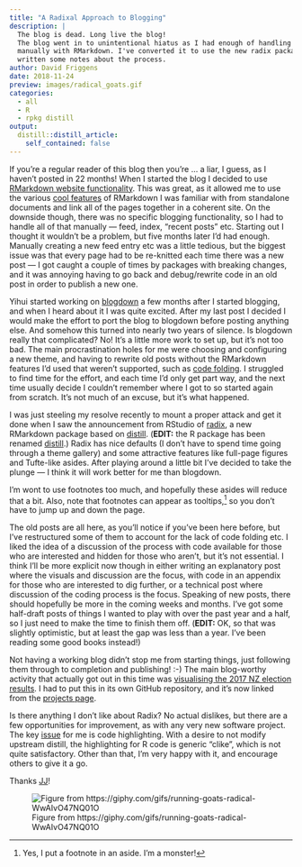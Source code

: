```yaml
---
title: "A Radixal Approach to Blogging"
description: |
  The blog is dead. Long live the blog!
  The blog went in to unintentional hiatus as I had enough of handling things
  manually with RMarkdown. I've converted it to use the new radix package, and
  written some notes about the process.
author: David Friggens
date: 2018-11-24
preview: images/radical_goats.gif
categories:
  - all
  - R
  - rpkg distill
output:
  distill::distill_article:
    self_contained: false
---
```


If you're a regular reader of this blog then you're ... a liar, I guess, as
I haven't posted in 22 months! When I started the blog I decided to use
[RMarkdown website functionality](https://bookdown.org/yihui/rmarkdown/rmarkdown-site.html).
This was great, as it allowed me to use the various [cool features](https://bookdown.org/yihui/rmarkdown/html-document.html)
of RMarkdown I was familiar with from standalone documents and link all of
the pages together in a coherent site.
On the downside though, there was no specific blogging functionality, so I
had to handle all of that manually --- feed, index, "recent posts" etc.
Starting out I thought it wouldn't be a problem, but five months later I'd had
enough. Manually creating a new feed entry etc was a little tedious, but the biggest
issue was that every page had to be re-knitted each time there was a new post ---
I got caught a couple of times by packages with breaking changes, and it was
annoying having to go back and debug/rewrite code in an old post in order to
publish a new one.

Yihui started working on [blogdown](https://bookdown.org/yihui/blogdown/)
a few months after I started blogging, and when I heard about it I was quite
excited. After my last post I decided I would make the effort to port the blog
to blogdown before posting anything else. And somehow this turned into nearly
two years of silence.
Is blogdown really that complicated? No! It's a little more work to set up, but
it's not too bad. The main procrastination holes for me were choosing and
configuring a new theme, and having to rewrite old posts without the RMarkdown
features I'd used that weren't supported, such as [code folding](https://bookdown.org/yihui/rmarkdown/html-document.html#code-folding).
I struggled to find time for the effort, and each time I'd only get part way,
and the next time usually decide I couldn't remember where I got to so started
again from scratch. It's not much of an excuse, but it's what happened.

I was just steeling my resolve recently to mount a proper attack and get it done
when I saw the announcement from RStudio of [radix](https://rstudio.github.io/radix/),
a new RMarkdown package based on [distill](https://github.com/distillpub/template).
(**EDIT:** the R package has been renamed [distill](https://rstudio.github.io/distill/).)
Radix has nice defaults (I don't have to spend time going through a theme gallery)
and some attractive features like full-page figures and Tufte-like asides.
After playing around a little bit I've decided to take the plunge --- I think
it will work better for me than blogdown.

<aside>
I'm wont to use footnotes too much, and hopefully these asides will reduce that
a bit. Also, note that footnotes can appear as tooltips,^[Yes, I put a footnote
in an aside. I'm a monster!]
so you don't have to jump up and down the page.
</aside>

The old posts are all here, as you'll notice if you've been here before, but
I've restructured some of them to account for the lack of code folding etc. I liked
the idea of a discussion of the process with code available for those who are
interested and hidden for those who aren't, but it's not essential.
I think I'll be more explicit
now though in either writing an explanatory post where the visuals and discussion
are the focus, with code in an appendix for those who are interested to dig
further, or a technical post where discussion of the coding process is
the focus.
Speaking of new posts, there should hopefully be more in the coming weeks and
months. I've got some half-draft posts of things I wanted to play with
over the past year and a half, so I just need to make the time to finish them
off.
(**EDIT:** OK, so that was slightly optimistic, but at least the gap was less
than a year. I've been reading some good books instead!)

<aside>
Not having a working blog didn't stop me from starting things, just following
them through to completion and publishing! :-) The main blog-worthy activity
that actually got out in this time was
[visualising the 2017 NZ election results](https://david.frigge.nz/election2017).
I had to put this in its own GitHub repository, and it's now linked from
the [projects page](../../projects).
</aside>

Is there anything I don't like about Radix? No actual dislikes, but there are
a few opportunities for improvement, as with any very new software project.
The key [issue](https://github.com/rstudio/distill/issues/20) for me is code highlighting.
With a desire to not modify upstream distill, the highlighting for R code is
generic "clike", which is not quite satisfactory. Other than that, I'm very
happy with it, and encourage others to give it a go.

Thanks [JJ](https://github.com/rstudio/distill/commits?author=jjallaire)!

![Figure from https://giphy.com/gifs/running-goats-radical-WwAIvO47NQ01O](images/radical_goats.gif){.external}
